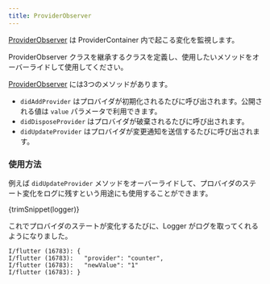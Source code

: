```yaml
---
title: ProviderObserver
---
```



[ProviderObserver] は ProviderContainer 内で起こる変化を監視します。

ProviderObserver クラスを継承するクラスを定義し、使用したいメソッドをオーバーライドして使用してください。

[ProviderObserver] には3つのメソッドがあります。

- `didAddProvider` はプロバイダが初期化されるたびに呼び出されます。公開される値は `value` パラメータで利用できます。
- `didDisposeProvider` はプロバイダが破棄されるたびに呼び出されます。
- `didUpdateProvider` はプロバイダが変更通知を送信するたびに呼び出されます。

### 使用方法

例えば `didUpdateProvider` メソッドをオーバーライドして、プロバイダのステート変化をログに残すという用途にも使用することができます。

<CodeBlock>{trimSnippet(logger)}</CodeBlock>

これでプロバイダのステートが変化するたびに、Logger がログを取ってくれるようになりました。

```
I/flutter (16783): {
I/flutter (16783):   "provider": "counter",
I/flutter (16783):   "newValue": "1"
I/flutter (16783): }
```

[providerobserver]: https://pub.dev/documentation/riverpod/latest/riverpod/ProviderObserver-class.html
